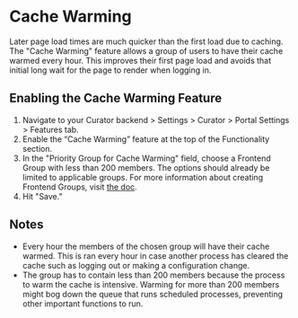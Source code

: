 # Cache Warming

Later page load times are much quicker than the first load due to caching. The "Cache Warming" feature allows
a group of users to have their cache warmed every hour. This improves their first page load and avoids that
initial long wait for the page to render when logging in.

## Enabling the Cache Warming Feature

1. Navigate to your Curator backend > Settings > Curator > Portal Settings > Features tab.
2. Enable the “Cache Warming” feature at the top of the Functionality section.
3. In the "Priority Group for Cache Warming" field, choose a Frontend Group with less than 200 members. The
options should already be limited to applicable groups. For more information about creating Frontend Groups,
visit [the doc](https://curator.interworks.com/page/kb/users-groupsuser-management/users-and-groups-overview/1212).
4. Hit "Save."

## Notes

- Every hour the members of the chosen group will have their cache warmed. This is ran every hour in case
another process has cleared the cache such as logging out or making a configuration change.
- The group has to contain less than 200 members because the process to warm the cache is intensive. Warming
for more than 200 members might bog down the queue that runs scheduled processes, preventing other important
functions to run.
